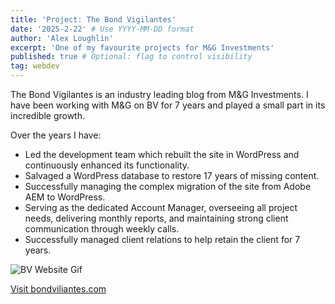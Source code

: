 ```yaml
---
title: 'Project: The Bond Vigilantes'
date: '2025-2-22' # Use YYYY-MM-DD format
author: 'Alex Loughlin'
excerpt: 'One of my favourite projects for M&G Investments'
published: true # Optional: flag to control visibility
tag: webdev
---
```


The Bond Vigilantes is an industry leading blog from M&G Investments. I have been working with M&G on BV for 7 years and played a small part in its incredible growth.

Over the years I have:
- Led the development team which rebuilt the site in WordPress and continuously enhanced its functionality. 
- Salvaged a WordPress database to restore 17 years of missing content.
- Successfully managing the complex migration of the site from Adobe AEM to WordPress.
- Serving as the dedicated Account Manager, overseeing all project needs, delivering monthly reports, and maintaining strong client communication through weekly calls.
- Successfully managed client relations to help retain the client for 7 years. 

![BV Website Gif](/images/bv2.webp)

[Visit bondviliantes.com](https://bondvigilantes.com/)
